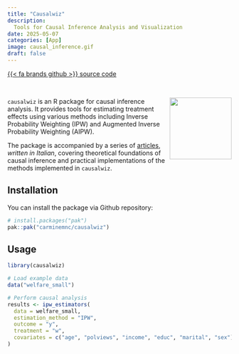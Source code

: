 ```yaml
---
title: "Causalwiz"
description: 
  Tools for Causal Inference Analysis and Visualization  
date: 2025-05-07
categories: [App]
image: causal_inference.gif
draft: false
---
```


[{{< fa brands github >}} source code](https://github.com/carminemnc/causalwiz){.btn}

<br>

<img src="https://github.com/carminemnc/causalwiz/blob/master/man/figures/logo.png?raw=true" align="right" height="139"/>

`causalwiz` is an R package for causal inference analysis. It provides tools for estimating treatment effects using various methods including Inverse Probability Weighting (IPW) and Augmented Inverse Probability Weighting (AIPW).

The package is accompanied by a series of <a href="../../posts.html" class="cool-link">articles</a>, *written in Italian*, covering theoretical foundations of causal inference and practical implementations of the methods implemented in `causalwiz`.

## Installation

You can install the package via Github repository:

``` r
# install.packages("pak")
pak::pak("carminemnc/causalwiz")
```

## Usage

``` r
library(causalwiz)

# Load example data
data("welfare_small")

# Perform causal analysis
results <- ipw_estimators(
  data = welfare_small,
  estimation_method = "IPW",
  outcome = "y",
  treatment = "w",
  covariates = c("age", "polviews", "income", "educ", "marital", "sex")
)
```



